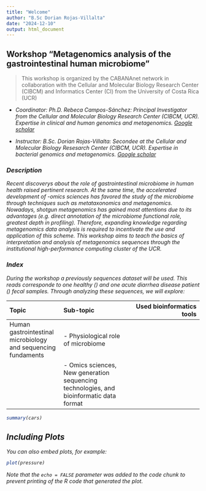 ```yaml
---
title: "Welcome"
author: "B.Sc Dorian Rojas-Villalta"
date: "2024-12-10"
output: html_document
---
```


## Workshop "Metagenomics analysis of the gastrointestinal human microbiome"

> This workshop is organized by the CABANAnet network in collaboration with the Cellular and Molecular Biology Research Center (CIBCM) and Informatics Center (CI) from the University of Costa Rica (UCR)

* <em> Coordinator:
    Ph.D. Rebeca Campos-Sánchez: Principal Investigator from the Cellular and Molecular Biology Research Center (CIBCM, UCR). Expertise in clinical and human genomics and metagenomics. [Google scholar](https://scholar.google.com/citations?user=5Jdh-RkAAAAJ&hl=en&oi=ao) <em>

* <em> Instructor: 
    B.Sc. Dorian Rojas-Villalta: Secondee at the Cellular and Molecular Biology Resesarch Center (CIBCM, UCR). Expertise in bacterial genomics and metagenomics. [Google scholar](https://scholar.google.com/citations?user=kyLnECwAAAAJ&hl=en) <em>
    
### Description

Recent discoverys about the role of gastrointestinal microbiome in human health raised pertinent research. At the same time, the accelerated development of -omics sciences has favored the study of the microbiome through techniques such as metataxonomics and metagenomics. Nowadays, shotgun metagenomics has gained most attentions due to its advantages (e.g. direct annotation of the microbiome functional role, greatest depth in profiling). Therefore, expanding knowledge regarding metagenomics data analysis is required to incentivate the use and application of this scheme. This workshop aims to teach the basics of interpretation and analysis of metagenomics sequences through the institutional high-performance computing cluster of the UCR. 

### Index
During the workshop a previously sequences dataset will be used. This reads corresponde to one healthy () and one acute diarrhea disease patient () fecal samples. Through analyzing these sequences, we will explore: 

| Topic | Sub-topic | Used bioinformatics tools |
|:------|:--------|--------:|
|Human gastrointestinal microbiology and sequencing fundaments | - Physiological role of microbiome || 
|| - Omics sciences, New generation sequencing technologies, and bioinformatic data format ||

```r
summary(cars)
```

## Including Plots

You can also embed plots, for example:

```r
plot(pressure)
```

Note that the `echo = FALSE` parameter was added to the code chunk to prevent printing of the R code that generated the plot.
